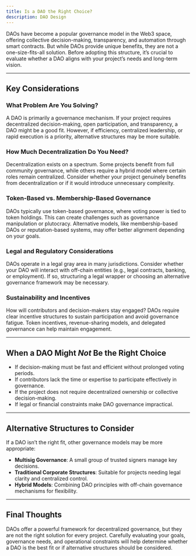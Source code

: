 ```yaml
---
title: Is a DAO the Right Choice?
description: DAO Design
---
```


DAOs have become a popular governance model in the Web3 space, offering collective decision-making, transparency, and automation through smart contracts. But while DAOs provide unique benefits, they are not a one-size-fits-all solution. Before adopting this structure, it’s crucial to evaluate whether a DAO aligns with your project’s needs and long-term vision.  

---

## Key Considerations  

### **What Problem Are You Solving?**  
A DAO is primarily a governance mechanism. If your project requires decentralized decision-making, open participation, and transparency, a DAO might be a good fit. However, if efficiency, centralized leadership, or rapid execution is a priority, alternative structures may be more suitable.  

### **How Much Decentralization Do You Need?**  
Decentralization exists on a spectrum. Some projects benefit from full community governance, while others require a hybrid model where certain roles remain centralized. Consider whether your project genuinely benefits from decentralization or if it would introduce unnecessary complexity.  

### **Token-Based vs. Membership-Based Governance**  
DAOs typically use token-based governance, where voting power is tied to token holdings. This can create challenges such as governance manipulation or plutocracy. Alternative models, like membership-based DAOs or reputation-based systems, may offer better alignment depending on your goals.  

### **Legal and Regulatory Considerations**  
DAOs operate in a legal gray area in many jurisdictions. Consider whether your DAO will interact with off-chain entities (e.g., legal contracts, banking, or employment). If so, structuring a legal wrapper or choosing an alternative governance framework may be necessary.  

### **Sustainability and Incentives**  
How will contributors and decision-makers stay engaged? DAOs require clear incentive structures to sustain participation and avoid governance fatigue. Token incentives, revenue-sharing models, and delegated governance can help maintain engagement.  

---

## When a DAO Might *Not* Be the Right Choice  
- If decision-making must be fast and efficient without prolonged voting periods.  
- If contributors lack the time or expertise to participate effectively in governance.  
- If the project does not require decentralized ownership or collective decision-making.  
- If legal or financial constraints make DAO governance impractical.  

---

## Alternative Structures to Consider  
If a DAO isn’t the right fit, other governance models may be more appropriate:  
- **Multisig Governance**: A small group of trusted signers manage key decisions.  
- **Traditional Corporate Structures**: Suitable for projects needing legal clarity and centralized control.  
- **Hybrid Models**: Combining DAO principles with off-chain governance mechanisms for flexibility.  

---

## Final Thoughts  
DAOs offer a powerful framework for decentralized governance, but they are not the right solution for every project. Carefully evaluating your goals, governance needs, and operational constraints will help determine whether a DAO is the best fit or if alternative structures should be considered.  

